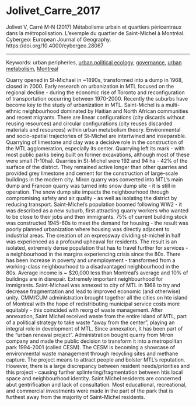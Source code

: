 # Jolivet_Carre_2017

Jolivet V, Carré M-N (2017) Métabolisme urbain et quartiers péricentraux dans la métropolisation. L’exemple du quartier de Saint-Michel à Montréal. Cybergeo: European Journal of Geography. https://doi.org/10.4000/cybergeo.28067

---

Keywords: urban peripheries, [urban political ecology](../topics/UrbanPoliticalEcology.qmd), [governance](../topics/Governance.qmd), [urban metabolism](../topics/UrbanMetabolism.qmd), [Montreal](../topics/Montreal.qmd)	 

Quarry opened in St-Michael in ~1890s, transformed into a dump in 1968, closed in 2000. Early research on urbanization in MTL focused on the regional decline - during the economic rise of Toronto and reconfiguration of transportation occurring between 1970-2000. Recently the suburbs have become key to the study of urbanization in MTL. Saint-Michel is a multi-ethnic neighbourhood dominated by Haitian and North African communities and recent migrants. There are linear configurations (city discards without reusing resources) and circular configurations (city reuses discarded materials and resources) within urban metabolism theory. Environmental and socio-spatial trajectories of St-Michel are intertwined and inseparable. Quarrying of limestone and clay was a decisive role in the construction of the MTL agglomeration, especially its center. Quarrying left its mark - with most public parks being built on former excavations, although most of these were small (1-10ha). Quarries in St-Michel were 192 and 94 ha - 42% of the surface of the district. They remained active longer than other quarries and provided grey limestone and cement for the construction of large-scale buildings in the modern city. Miron quarry was converted into MTL's main dump and Francon quarry was turned into snow dump site - it is still in operation. The snow dump site impacts the neighbourhood through compromising  safety and air quality - as well as isolating the district by reducing transport. Saint-Michel's population boomed following WW2 - it was described as a new suburb, first attracting quarry workers who wanted to be close to their jobs and then immigrants. 75% of current building stock was constructed 1945-60s to meet the demand for housing - the result was poorly planned urbanization where housing was directly adjacent to industrial areas. The creation of an expressway dividing st-michel in half was experienced as a profound upheaval for residents. The result is an isolated, extremely dense population that has to travel further for services - a neighbourhood in the margins experiencing crisis since the 80s. There has been increase in poverty and unemployment - transformed from a working-class neighbourhood to a disadvantaged neighbourhood in the 80s. Average income is ~ $20,000 less than Montreal's average and 10% of buildings are in disrepair. Extremely important neighbourhood for immigrants. Saint-Michael was annexed to city of MTL in 1968 to try and decrease fragmentation and lead to improved economic (and otherwise) unity. CMM/CUM administration brought together all the cities on hte island of Montreal with the hope of redistributing municipal service costs more equitably - this coincided with reorg of waste management. After annexation, Saint Michel received waste from the entire island of MTL, part of a political strategy to take waste "away from the center", playing an integral role in development of MTL. Since annexation, it has been part of the "urban renewal project". Administration bought quarry from Miron company and made the public decision to transform it into a metropolitan park 1994-2001 (called CESM). The CESM is becoming a showcase of environmental waste management through recycling sites and methane capture. The project means to attract people and bolster MTL's reputation. However, there is a large discrepancy between resident needs/priorities and this project - causing further splintering/fragmentation between htis local space and neighbourhood identity. Saint Michel residents are concerned abut gentrification and lack of consultation. Most educational, recreational, and commercial investments were made in the part of the park that is furthest away from the majority of Saint-Michel residents. 
